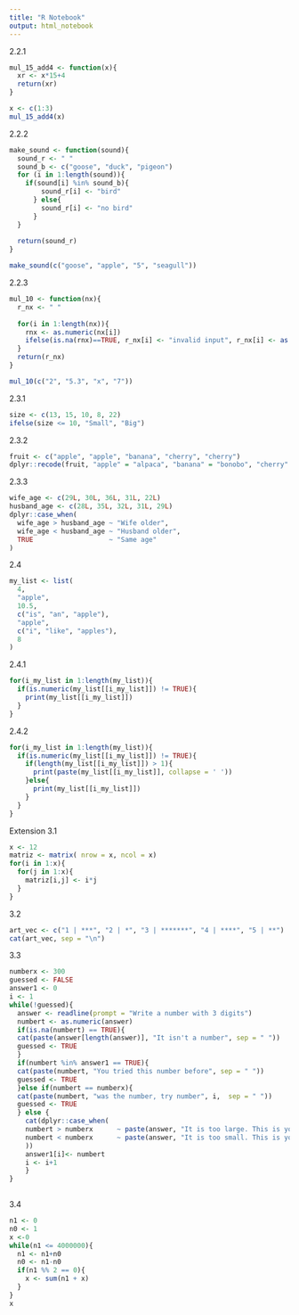 ```yaml
---
title: "R Notebook"
output: html_notebook
---
```

2.2.1
```r
mul_15_add4 <- function(x){
  xr <- x*15+4
  return(xr)
}
```
```r
x <- c(1:3)
mul_15_add4(x)
```
2.2.2
```r
make_sound <- function(sound){
  sound_r <- " "
  sound_b <- c("goose", "duck", "pigeon")
  for (i in 1:length(sound)){
    if(sound[i] %in% sound_b){
        sound_r[i] <- "bird"
      } else{
        sound_r[i] <- "no bird"
      }
  }
  
  return(sound_r)
}
```

```r
make_sound(c("goose", "apple", "5", "seagull"))
```

2.2.3
```r
mul_10 <- function(nx){
  r_nx <- " "
  
  for(i in 1:length(nx)){
    rnx <- as.numeric(nx[i])
    ifelse(is.na(rnx)==TRUE, r_nx[i] <- "invalid input", r_nx[i] <- as.character(rnx*10))    
  }
  return(r_nx)
}
```

```r
mul_10(c("2", "5.3", "x", "7"))
```
2.3.1
```r
size <- c(13, 15, 10, 8, 22)
ifelse(size <= 10, "Small", "Big")
```

2.3.2
```r
fruit <- c("apple", "apple", "banana", "cherry", "cherry")
dplyr::recode(fruit, "apple" = "alpaca", "banana" = "bonobo", "cherry" = "chipmunk")
```

2.3.3
```r
wife_age <- c(29L, 30L, 36L, 31L, 22L)
husband_age <- c(28L, 35L, 32L, 31L, 29L)
dplyr::case_when(
  wife_age > husband_age ~ "Wife older",
  wife_age < husband_age ~ "Husband older",
  TRUE                   ~ "Same age"
)
```

2.4
```r
my_list <- list(
  4,
  "apple",
  10.5,
  c("is", "an", "apple"),
  "apple",
  c("i", "like", "apples"),
  8
)

```
2.4.1
```r
for(i_my_list in 1:length(my_list)){
  if(is.numeric(my_list[[i_my_list]]) != TRUE){
    print(my_list[[i_my_list]])
  }
}
```
2.4.2
```r
for(i_my_list in 1:length(my_list)){
  if(is.numeric(my_list[[i_my_list]]) != TRUE){
    if(length(my_list[[i_my_list]]) > 1){
      print(paste(my_list[[i_my_list]], collapse = ' '))
    }else{
      print(my_list[[i_my_list]])
    }
  }
}
```

Extension
3.1
```r
x <- 12
matriz <- matrix( nrow = x, ncol = x)
for(i in 1:x){
  for(j in 1:x){
    matriz[i,j] <- i*j
  }
}

```

3.2
```r
art_vec <- c("1 | ***", "2 | *", "3 | *******", "4 | ****", "5 | **")
cat(art_vec, sep = "\n")
```

3.3
```r
numberx <- 300
guessed <- FALSE
answer1 <- 0
i <- 1
while(!guessed){
  answer <- readline(prompt = "Write a number with 3 digits")
  numbert <- as.numeric(answer)
  if(is.na(numbert) == TRUE){
  cat(paste(answer[length(answer)], "It isn't a number", sep = " "))
  guessed <- TRUE
  }
  if(numbert %in% answer1 == TRUE){
  cat(paste(numbert, "You tried this number before", sep = " "))
  guessed <- TRUE
  }else if(numbert == numberx){
  cat(paste(numbert, "was the number, try number", i,  sep = " "))
  guessed <- TRUE
  } else {
    cat(dplyr::case_when(
    numbert > numberx      ~ paste(answer, "It is too large. This is your try", i, sep = " "),
    numbert < numberx      ~ paste(answer, "It is too small. This is your try" , i, sep = " ")
    ))
    answer1[i]<- numbert
    i <- i+1
    }
}
 

```
3.4
```r
n1 <- 0
n0 <- 1
x <-0
while(n1 <= 4000000){
  n1 <- n1+n0
  n0 <- n1-n0
  if(n1 %% 2 == 0){
    x <- sum(n1 + x)
  }
}
x
```

